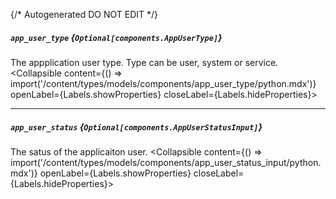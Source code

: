 {/* Autogenerated DO NOT EDIT  */}

##### `app_user_type` *{`Optional[components.AppUserType]`}*
The appplication user type. Type can be user, system or service.
<Collapsible content={() => import('/content/types/models/components/app_user_type/python.mdx')} openLabel={Labels.showProperties} closeLabel={Labels.hideProperties}>
</Collapsible>

---
##### `app_user_status` *{`Optional[components.AppUserStatusInput]`}*
The satus of the applicaiton user.
<Collapsible content={() => import('/content/types/models/components/app_user_status_input/python.mdx')} openLabel={Labels.showProperties} closeLabel={Labels.hideProperties}>
</Collapsible>


